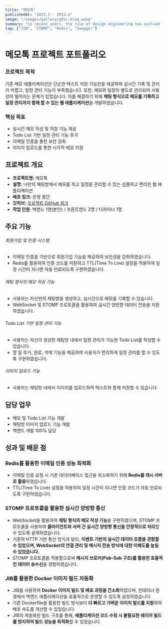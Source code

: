 ```yaml
---
title: "메모톡"
publishedAt: "2023.3 - 2023.4"
image: "/images/gallery/gdsc-blog.webp"
summary: "In recent years, the role of design engineering has evolved from a specialized niche to a critical component in the development of innovative products and solutions."
tag: ["JIB", "STOMP", "Redis", "Swagger"]
---
```


# 메모톡 프로젝트 포트폴리오

### 프로젝트 목적

기존 메모 애플리케이션은 단순한 텍스트 저장 기능만을 제공하여 실시간 기록 및 관리가 어렵고, 일정 관리 기능이 부족했습니다. 또한, 메모와 일정이 별도로 관리되어 사용성이 떨어지는 문제가 있었습니다. 이를 해결하기 위해 **채팅 형식으로 메모를 기록하고 일정 관리까지 함께 할 수 있는 웹 애플리케이션**을 개발하였습니다.

### 핵심 목표

- 실시간 메모 작성 및 저장 기능 제공
- Todo List 기반 일정 관리 기능 추가
- 이메일 인증을 통한 보안 강화
- 이미지 업로드를 통한 시각적 메모 지원

## 프로젝트 개요

- **프로젝트명:** 메모톡
- **설명:** 나만의 채팅방에서 메모를 하고 일정을 관리할 수 있는 심플하고 편리한 웹 애플리케이션
- **배포 링크:** 운영 중단
- **깃허브:** [프로젝트 GitHub 링크](https://github.com/memo-talk/memotalk-webserver)
- **작업 인원**: 백엔드 1명(본인) / 프론트엔드 2명 / 디자이너 1명

## 주요 기능

###### 회원가입 및 인증 시스템
- 이메일 인증을 기반으로 회원가입 기능을 제공하여 보안성을 강화하였습니다.
- Redis를 활용하여 인증 코드를 저장하고 TTL(Time To Live) 설정을 적용하여 일정 시간이 지나면 자동 만료되도록 구현하였습니다.

###### 채팅 형식의 메모 작성 기능
- 사용자는 자신만의 채팅방을 생성하고, 실시간으로 메모를 기록할 수 있습니다.
- WebSocket 및 STOMP 프로토콜을 활용하여 실시간 양방향 데이터 전송을 지원하였습니다.

###### Todo List 기반 일정 관리 기능
- 사용자는 자신이 생성한 채팅방 내에서 일정 관리가 가능한 Todo List를 작성할 수 있습니다.
- 할 일 추가, 완료, 삭제 기능을 제공하여 사용자가 편리하게 일정 관리를 할 수 있도록 구현하였습니다.

###### 이미지 업로드 기능
- 사용자는 채팅방 내에서 이미지를 업로드하여 텍스트와 함께 저장할 수 있습니다.

## 담당 업무

- 메모 및 Todo List 기능 개발
- 채팅방 이미지 업로드 기능 개발
- 백엔드 개발 100% 담당

## 성과 및 배운 점

### Redis를 활용한 이메일 인증 성능 최적화
- 이메일 인증 요청 시 기존 데이터베이스 접근을 최소화하기 위해 **Redis를 캐시 서버로 활용**하였습니다.
- TTL(Time To Live) 설정을 적용하여 일정 시간이 지나면 인증 코드가 자동 만료되도록 구현하였습니다.

### STOMP 프로토콜을 활용한 실시간 양방향 통신
- WebSocket을 활용하여 **채팅 형식의 메모 작성 기능**을 구현하였으며, STOMP 프로토콜을 사용하여 **클라이언트와 서버 간 실시간 양방향 통신을 안정적으로 처리**할 수 있도록 설계하였습니다.
- 기존의 HTTP 기반 통신 방식과 달리, **이벤트 기반의 실시간 데이터 흐름을 경험할 수 있었으며, WebSocket의 연결 관리 및 메시지 전송 방식에 대한 이해도를 높일 수 있었습니다.**
- STOMP 프로토콜을 적용함으로써 **메시지 브로커(Pub-Sub 구조)를 활용한 효율적인 데이터 송수신**을 경험하였습니다.

### JIB를 활용한 Docker 이미지 빌드 자동화
- JIB를 사용하여 **Docker 이미지 빌드 및 배포 과정을 간소화**하였으며, 컨테이너 환경에서 백엔드 애플리케이션을 효율적으로 운영할 수 있도록 설정하였습니다.
- 기존 Dockerfile을 활용한 빌드 방식보다 **더 빠르고 가벼운 이미지 빌드를 지원**하여 배포 속도를 개선할 수 있었습니다.
- JIB의 계층화된 빌드 구조를 통해, **애플리케이션 코드 수정 시 불필요한 레이어 빌드를 방지하여 빌드 성능을 최적화**할 수 있었습니다.